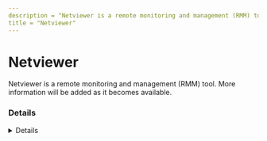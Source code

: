 ---
description = "Netviewer is a remote monitoring and management (RMM) tool. More information will be added as it becomes available."
title = "Netviewer"
---



# Netviewer

Netviewer is a remote monitoring and management (RMM) tool. More information will be added as it becomes available.

### Details
<Details author={""}
         category={""}
         created={""}
         website={""}
         lastModified={""}
         privileges={""}
         free={ false }
         verification={ false }
/>

#### Installation Paths
<Card code={ ["netviewer*.exe", "netviewer.exe"] }/>





### Forensic Artifacts




#### Network Artifacts
<EuiSpacer size="xl"/>
<NetworkArtifactsTable data={ [{"Description": "Known remote domains", "Domains": ["download.cnet.com/Net-Viewer/3000-2370_4-10034828.html"], "Ports": []}] }/>




### Detections
- Detects potential network activity of Netviewer RMM tool
  - [Sigma Rule](https://github.com/magicsword-io/LOLRMM/blob/main/detections/sigma/netviewer_network_sigma.yml)
- Detects potential processes activity of Netviewer RMM tool
  - [Sigma Rule](https://github.com/magicsword-io/LOLRMM/blob/main/detections/sigma/netviewer_processes_sigma.yml)


